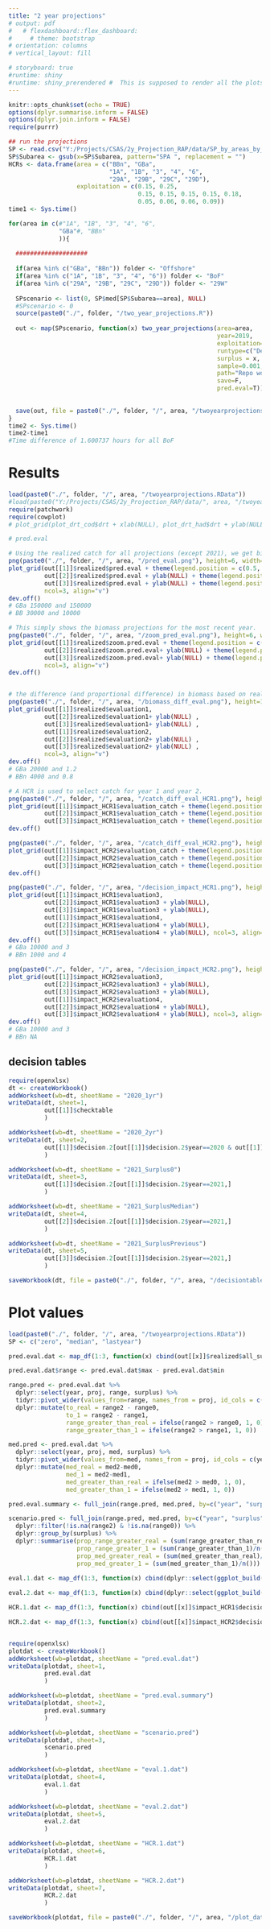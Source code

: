 ```yaml
---
title: "2 year projections"
# output: pdf
#   # flexdashboard::flex_dashboard:
#     # theme: bootstrap
# orientation: columns
# vertical_layout: fill

# storyboard: true
#runtime: shiny
#runtime: shiny_prerendered #  This is supposed to render all the plots right off the bat, so slower first time, but makes moving between pages really quick...
---
```


```r
knitr::opts_chunk$set(echo = TRUE)
options(dplyr.summarise.inform = FALSE)
options(dplyr.join.inform = FALSE)
require(purrr)

```

```r
## run the projections
SP <- read.csv("Y:/Projects/CSAS/2y_Projection_RAP/data/SP_by_areas_by_DK.csv")
SP$Subarea <- gsub(x=SP$Subarea, pattern="SPA ", replacement = "")
HCRs <- data.frame(area = c("BBn", "GBa", 
                            "1A", "1B", "3", "4", "6",
                            "29A", "29B", "29C", "29D"), 
                   exploitation = c(0.15, 0.25, 
                                    0.15, 0.15, 0.15, 0.15, 0.18,
                                    0.05, 0.06, 0.06, 0.09))
time1 <- Sys.time()

for(area in c(#"1A", "1B", "3", "4", "6", 
              "GBa"#, "BBn"
              )){
  
  ####################
  
  if(area %in% c("GBa", "BBn")) folder <- "Offshore"
  if(area %in% c("1A", "1B", "3", "4", "6")) folder <- "BoF"
  if(area %in% c("29A", "29B", "29C", "29D")) folder <- "29W"
  
  SPscenario <- list(0, SP$med[SP$Subarea==area], NULL)
  #SPscenario <- 0
  source(paste0("./", folder, "/two_year_projections.R"))
  
  out <- map(SPscenario, function(x) two_year_projections(area=area,
                                                          year=2019, 
                                                          exploitation=HCRs$exploitation[HCRs$area==area], 
                                                          runtype=c("Decision tables and plots"), #"Decision tables only"),
                                                          surplus = x, # if NULL, then it runs the full model, using m, mR, g, gR, etc. For final years, it just repeats them. 
                                                          sample=0.001,
                                                          path="Repo working directory (fast)", 
                                                          save=F,
                                                          pred.eval=T))
  
  
  save(out, file = paste0("./", folder, "/", area, "/twoyearprojections.RData"))
}
time2 <- Sys.time()
time2-time1
#Time difference of 1.600737 hours for all BoF
```


# Results
```r

load(paste0("./", folder, "/", area, "/twoyearprojections.RData"))
#load(paste0("Y:/Projects/CSAS/2y_Projection_RAP/data/", area, "/twoyearprojections.RData"))
require(patchwork)
require(cowplot)
# plot_grid(plot_drt_cod$drt + xlab(NULL), plot_drt_had$drt + ylab(NULL) + xlab(NULL), plot_drt_ytf$drt +ylab(NULL) + xlab(NULL), plot_dt_cod$dt, plot_dt_had$dt + ylab(NULL), plot_dt_ytf$dt + ylab(NULL), ncol=3, align="v")

# pred.eval

# Using the realized catch for all projections (except 2021), we get biomass posterior distributions which we can compare between projection timings. 
png(paste0("./", folder, "/", area, "/pred_eval.png"), height=6, width=22, res=400, units="in")
plot_grid(out[[1]]$realized$pred.eval + theme(legend.position = c(0.5, 0.95), legend.direction="horizontal"),  
          out[[2]]$realized$pred.eval + ylab(NULL) + theme(legend.position = c(0.5, 0.95), legend.direction="horizontal"),  
          out[[3]]$realized$pred.eval + ylab(NULL) + theme(legend.position = c(0.5, 0.95), legend.direction="horizontal"), 
          ncol=3, align="v")
dev.off()
# GBa 150000 and 150000
# BB 30000 and 10000

# This simply shows the biomass projections for the most recent year. 
png(paste0("./", folder, "/", area, "/zoom_pred_eval.png"), height=6, width=22, res=400, units="in")
plot_grid(out[[1]]$realized$zoom.pred.eval + theme(legend.position = c(0.5, 0.95), legend.direction="horizontal"),  
          out[[2]]$realized$zoom.pred.eval+ ylab(NULL) + theme(legend.position = c(0.5, 0.95), legend.direction="horizontal"),  
          out[[3]]$realized$zoom.pred.eval+ ylab(NULL) + theme(legend.position = c(0.5, 0.95), legend.direction="horizontal"), 
          ncol=3, align="v")
dev.off()


# the difference (and proportional difference) in biomass based on realized catch for a given year between the 1 year and 2 year projections.
png(paste0("./", folder, "/", area, "/biomass_diff_eval.png"), height=12, width=22, res=400, units="in")
plot_grid(out[[1]]$realized$evaluation1, 
          out[[2]]$realized$evaluation1+ ylab(NULL) , 
          out[[3]]$realized$evaluation1+ ylab(NULL) ,
          out[[1]]$realized$evaluation2, 
          out[[2]]$realized$evaluation2+ ylab(NULL) , 
          out[[3]]$realized$evaluation2+ ylab(NULL) , 
          ncol=3, align="v")
dev.off()
# GBa 20000 and 1.2
# BBn 4000 and 0.8

# A HCR is used to select catch for year 1 and year 2. 
png(paste0("./", folder, "/", area, "/catch_diff_eval_HCR1.png"), height=6, width=22, res=400, units="in")
plot_grid(out[[1]]$impact_HCR1$evaluation_catch + theme(legend.position = "topright") + ylab("Catch potential (mt)"), 
          out[[2]]$impact_HCR1$evaluation_catch + theme(legend.position = "topright") + ylab(NULL), 
          out[[3]]$impact_HCR1$evaluation_catch + theme(legend.position = "topright") + ylab(NULL), ncol=3, align="v")
dev.off()

png(paste0("./", folder, "/", area, "/catch_diff_eval_HCR2.png"), height=6, width=22, res=400, units="in")
plot_grid(out[[1]]$impact_HCR2$evaluation_catch + theme(legend.position = "topright")+ ylab("Catch potential (mt)"),  
          out[[2]]$impact_HCR2$evaluation_catch + theme(legend.position = "topright") + ylab(NULL), 
          out[[3]]$impact_HCR2$evaluation_catch + theme(legend.position = "topright") + ylab(NULL), ncol=3, align="v")
dev.off()

png(paste0("./", folder, "/", area, "/decision_impact_HCR1.png"), height=12, width=22, res=400, units="in")
plot_grid(out[[1]]$impact_HCR1$evaluation3, 
          out[[2]]$impact_HCR1$evaluation3 + ylab(NULL), 
          out[[3]]$impact_HCR1$evaluation3 + ylab(NULL),
          out[[1]]$impact_HCR1$evaluation4, 
          out[[2]]$impact_HCR1$evaluation4 + ylab(NULL), 
          out[[3]]$impact_HCR1$evaluation4 + ylab(NULL), ncol=3, align="v")
dev.off()
# GBa 10000 and 3
# BBn 1000 and 4

png(paste0("./", folder, "/", area, "/decision_impact_HCR2.png"), height=12, width=22, res=400, units="in")
plot_grid(out[[1]]$impact_HCR2$evaluation3, 
          out[[2]]$impact_HCR2$evaluation3 + ylab(NULL), 
          out[[3]]$impact_HCR2$evaluation3 + ylab(NULL),
          out[[1]]$impact_HCR2$evaluation4, 
          out[[2]]$impact_HCR2$evaluation4 + ylab(NULL), 
          out[[3]]$impact_HCR2$evaluation4 + ylab(NULL), ncol=3, align="v")
dev.off()
# GBa 10000 and 3
# BBn NA


```


## decision tables
```r
require(openxlsx)
dt <- createWorkbook()
addWorksheet(wb=dt, sheetName = "2020_1yr")
writeData(dt, sheet=1, 
          out[[1]]$checktable
          )

addWorksheet(wb=dt, sheetName = "2020_2yr")
writeData(dt, sheet=2, 
          out[[1]]$decision.2[out[[1]]$decision.2$year==2020 & out[[1]]$decision.2$proj==2,]
          )

addWorksheet(wb=dt, sheetName = "2021_Surplus0")
writeData(dt, sheet=3,
          out[[1]]$decision.2[out[[1]]$decision.2$year==2021,]
          )

addWorksheet(wb=dt, sheetName = "2021_SurplusMedian")
writeData(dt, sheet=4,
          out[[2]]$decision.2[out[[1]]$decision.2$year==2021,]
          )

addWorksheet(wb=dt, sheetName = "2021_SurplusPrevious")
writeData(dt, sheet=5,
          out[[3]]$decision.2[out[[1]]$decision.2$year==2021,]
          )

saveWorkbook(dt, file = paste0("./", folder, "/", area, "/decisiontables.xlsx"), overwrite=T)

```

# Plot values
```r
load(paste0("./", folder, "/", area, "/twoyearprojections.RData"))
SP <- c("zero", "median", "lastyear")

pred.eval.dat <- map_df(1:3, function(x) cbind(out[[x]]$realized$all_sum, surplus=SP[x]))

pred.eval.dat$range <- pred.eval.dat$max - pred.eval.dat$min

range.pred <- pred.eval.dat %>%
  dplyr::select(year, proj, range, surplus) %>%
  tidyr::pivot_wider(values_from=range, names_from = proj, id_cols = c(year, surplus), names_prefix="range") %>%
  dplyr::mutate(to_real = range2 - range0,
                to_1 = range2 - range1,
                range_greater_than_real = ifelse(range2 > range0, 1, 0),
                range_greater_than_1 = ifelse(range2 > range1, 1, 0))

med.pred <- pred.eval.dat %>%
  dplyr::select(year, proj, med, surplus) %>%
  tidyr::pivot_wider(values_from=med, names_from = proj, id_cols = c(year, surplus), names_prefix="med") %>%
  dplyr::mutate(med_real = med2-med0,
                med_1 = med2-med1,
                med_greater_than_real = ifelse(med2 > med0, 1, 0),
                med_greater_than_1 = ifelse(med2 > med1, 1, 0))

pred.eval.summary <- full_join(range.pred, med.pred, by=c("year", "surplus"))

scenario.pred <- full_join(range.pred, med.pred, by=c("year", "surplus")) %>%
  dplyr::filter(!is.na(range2) & !is.na(range0)) %>%
  dplyr::group_by(surplus) %>%
  dplyr::summarise(prop_range_greater_real = (sum(range_greater_than_real)/n()),
                   prop_range_greater_1 = (sum(range_greater_than_1)/n()),
                   prop_med_greater_real = (sum(med_greater_than_real)/n()),
                   prop_med_greater_1 = (sum(med_greater_than_1)/n()))
  
eval.1.dat <- map_df(1:3, function(x) cbind(dplyr::select(ggplot_build(out[[x]]$realized$evaluation1)$data[[1]], x, ymin, ymax), surplus=SP[x]))

eval.2.dat <- map_df(1:3, function(x) cbind(dplyr::select(ggplot_build(out[[x]]$realized$evaluation2)$data[[1]], x, ymin, ymax), surplus=SP[x]))

HCR.1.dat <- map_df(1:3, function(x) cbind(out[[x]]$impact_HCR1$decisions, surplus=SP[x]))

HCR.2.dat <- map_df(1:3, function(x) cbind(out[[x]]$impact_HCR2$decisions, surplus=SP[x]))


require(openxlsx)
plotdat <- createWorkbook()
addWorksheet(wb=plotdat, sheetName = "pred.eval.dat")
writeData(plotdat, sheet=1, 
          pred.eval.dat
          )

addWorksheet(wb=plotdat, sheetName = "pred.eval.summary")
writeData(plotdat, sheet=2, 
          pred.eval.summary
          )

addWorksheet(wb=plotdat, sheetName = "scenario.pred")
writeData(plotdat, sheet=3, 
          scenario.pred
          )

addWorksheet(wb=plotdat, sheetName = "eval.1.dat")
writeData(plotdat, sheet=4,
          eval.1.dat
          )

addWorksheet(wb=plotdat, sheetName = "eval.2.dat")
writeData(plotdat, sheet=5,
          eval.2.dat
          )

addWorksheet(wb=plotdat, sheetName = "HCR.1.dat")
writeData(plotdat, sheet=6,
          HCR.1.dat
          )

addWorksheet(wb=plotdat, sheetName = "HCR.2.dat")
writeData(plotdat, sheet=7,
          HCR.2.dat
          )

saveWorkbook(plotdat, file = paste0("./", folder, "/", area, "/plot_data.xlsx"), overwrite=T)

```


